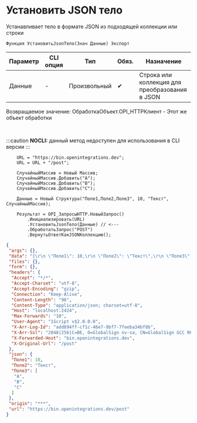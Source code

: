 ﻿---
sidebar_position: 3
description: Установить JSON тело  и другие функции для работы с HTTP-клиент в Открытом пакете интеграций - бесплатной open-source библиотеке интеграций для 1С:Предприятие 8, OneScript и CLI
keywords: [1C, 1С, 1С:Предприятие, 1С:Предприятие 8.3, API, Интеграция, Сервисы, Обмен, OneScript, CLI, HTTP-клиент]
---


# Установить JSON тело 
 Устанавливает тело в формате JSON из подходящей коллекции или строки



`Функция УстановитьJsonТело(Знач Данные) Экспорт`

  | Параметр | CLI опция | Тип | Обяз. | Назначение |
  |-|-|-|-|-|
  | Данные | - | Произвольный | &#x2714; | Строка или коллекция для преобразования в JSON |

  
  Возвращаемое значение:   ОбработкаОбъект.OPI_HTTPКлиент -  Этот же объект обработки

<br/>


:::caution
**NOCLI:** данный метод недоступен для использования в CLI версии
:::
<br/>


```bsl title="Пример использования для 1С:Предприятие/OneScript"
    URL = "https://bin.openintegrations.dev";
    URL = URL + "/post";

    СлучайныйМассив = Новый Массив;
    СлучайныйМассив.Добавить("A");
    СлучайныйМассив.Добавить("B");
    СлучайныйМассив.Добавить("C");

    Данные = Новый Структура("Поле1,Поле2,Поле3", 10, "Текст", СлучайныйМассив);

    Результат = OPI_ЗапросыHTTP.НовыйЗапрос()
        .Инициализировать(URL)
        .УстановитьJsonТело(Данные) // <---
        .ОбработатьЗапрос("POST")
        .ВернутьОтветКакJSONКоллекцию();
```
    



```json title="Результат"
{
 "args": {},
 "data": "{\r\n \"Поле1\": 10,\r\n \"Поле2\": \"Текст\",\r\n \"Поле3\": [\r\n  \"A\",\r\n  \"B\",\r\n  \"C\"\r\n ]\r\n}",
 "files": {},
 "form": {},
 "headers": {
  "Accept": "*/*",
  "Accept-Charset": "utf-8",
  "Accept-Encoding": "gzip",
  "Connection": "Keep-Alive",
  "Content-Length": "96",
  "Content-Type": "application/json; charset=utf-8",
  "Host": "localhost:2424",
  "Max-Forwards": "10",
  "User-Agent": "1Script v$2.0.0.0",
  "X-Arr-Log-Id": "add694ff-cf1c-46e7-9bf7-7feeba34bf8b",
  "X-Arr-Ssl": "2048|256|C=BE, O=GlobalSign nv-sa, CN=GlobalSign GCC R6 AlphaSSL CA 2025|CN=*.openintegrations.dev",
  "X-Forwarded-Host": "bin.openintegrations.dev",
  "X-Original-Url": "/post"
 },
 "json": {
  "Поле1": 10,
  "Поле2": "Текст",
  "Поле3": [
   "A",
   "B",
   "C"
  ]
 },
 "origin": "***",
 "url": "https://bin.openintegrations.dev/post"
}
```

